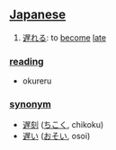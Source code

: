 == [[Japanese]] ==                                          

# [[遅れる]]: to [[become]] [[late]]

=== [[reading]] ===
* okureru

=== [[synonym]] ===
* [[遅刻]] ([[ちこく]], chikoku)
* [[遅い]] ([[おそい]], osoi)